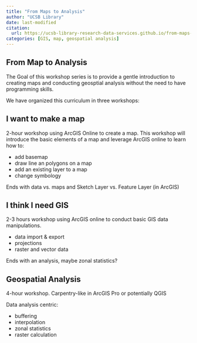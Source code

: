 ```yaml
---
title: "From Maps to Analysis"
author: "UCSB Library"
date: last-modified
citation: 
  url: https://ucsb-library-research-data-services.github.io/from-maps-to-analysis/
categories: [GIS, map, geospatial analysis]
---
```


## From Map to Analysis

The Goal of this workshop series is to provide a gentle introduction to creating maps and conducting geosptial analysis
without the need to have programming skills.

We have organized this curriculum in three workshops:


## I want to make a map

2-hour workshop using ArcGIS Online to create a map. This workshop will introduce the basic elements of a map and
leverage ArcGIS online to learn how to:

- add basemap
- draw line an polygons on a map
- add an existing layer to a map
- change symbology 

Ends with data vs. maps and Sketch Layer vs. Feature Layer (in ArcGIS)


## I think I need GIS

2-3 hours workshop using ArcGIS online to conduct basic GIS data manipulations.

- data import & export
- projections
- raster and vector data

Ends with an analysis, maybe zonal statistics?


## Geospatial Analysis

4-hour workshop. Carpentry-like in ArcGIS Pro or potentially QGIS

Data analysis centric: 

- buffering
- interpolation
- zonal statistics
- raster calculation